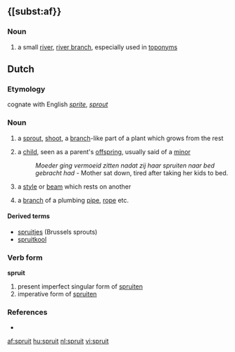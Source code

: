 =={[subst:af}}==

===Noun===
{{infl|af|noun}} {{attention|af|gender?}}

# {{geography|lang=af}} a small [[river]], [[river branch]], especially used in [[toponym]]s

==Dutch==

===Etymology===
cognate with English ''[[sprite]]'', ''[[sprout]]''

===Noun===
{{nl-noun}} {{m|f}}

# {{botany|lang=nl}} a [[sprout]], [[shoot]], a [[branch]]-like part of a plant which grows from the rest
# a [[child]], seen as a parent's [[offspring]], usually said of a [[minor]]
#:''Moeder ging vermoeid zitten nadat zij haar spruiten naar bed gebracht had'' - Mother sat down, tired after taking her kids to bed.
# {{construction|lang=nl}} a [[style]] or [[beam]] which rests on another
# a [[branch]] of a plumbing [[pipe]], [[rope]] etc.

====Derived terms====
* [[spruitjes]] (Brussels sprouts)
* [[spruitkool]]

===Verb form===
'''spruit'''

# present imperfect singular form of [[spruiten]]
# imperative form of [[spruiten]]

===References===
* {{R:Koenen}}

[[af:spruit]]
[[hu:spruit]]
[[nl:spruit]]
[[vi:spruit]]